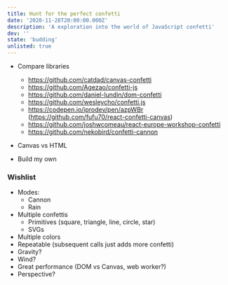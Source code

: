 ```yaml
---
title: Hunt for the perfect confetti
date: '2020-11-28T20:00:00.000Z'
description: 'A exploration into the world of JavaScript confetti'
dev: ''
state: 'budding'
unlisted: true
---
```


- Compare libraries

  - https://github.com/catdad/canvas-confetti
  - https://github.com/Agezao/confetti-js
  - https://github.com/daniel-lundin/dom-confetti
  - https://github.com/wesleycho/confetti.js
  - https://codepen.io/iprodev/pen/azpWBr (https://github.com/fufu70/react-confetti-canvas)
  - https://github.com/joshwcomeau/react-europe-workshop-confetti
  - https://github.com/nekobird/confetti-cannon

- Canvas vs HTML
- Build my own

### Wishlist

- Modes:
  - Cannon
  - Rain
- Multiple confettis
  - Primitives (square, triangle, line, circle, star)
  - SVGs
- Multiple colors
- Repeatable (subsequent calls just adds more confetti)
- Gravity?
- Wind?
- Great performance (DOM vs Canvas, web worker?)
- Perspective?
